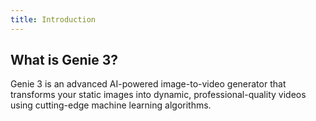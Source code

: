 ```yaml
---
title: Introduction
---
```


## What is Genie 3?

Genie 3 is an advanced AI-powered image-to-video generator that transforms your static images into dynamic, professional-quality videos using cutting-edge machine learning algorithms.
